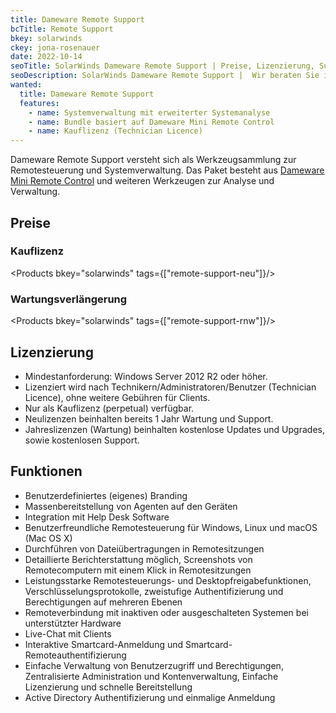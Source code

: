 ```yaml
---
title: Dameware Remote Support
bcTitle: Remote Support
bkey: solarwinds
ckey: jona-rosenauer
date: 2022-10-14
seoTitle: SolarWinds Dameware Remote Support | Preise, Lizenzierung, Subscriptions
seoDescription: SolarWinds Dameware Remote Support |  Wir beraten Sie individuell zu Fragen bei Lizenzierung und Kosten. Mit nur drei Klicks ein Angebot anfordern.
wanted:
  title: Dameware Remote Support
  features:
    - name: Systemverwaltung mit erweiterter Systemanalyse
    - name: Bundle basiert auf Dameware Mini Remote Control
    - name: Kauflizenz (Technician Licence)
---
```




<Intro>

Dameware Remote Support versteht sich als Werkzeugsammlung zur Remotesteuerung und Systemverwaltung.
Das Paket besteht aus [Dameware Mini Remote Control](/hersteller/solarwinds/dameware/mini-remote-control/) und weiteren Werkzeugen zur Analyse und Verwaltung.


</Intro>

<TOC />




## Preise

### Kauflizenz


<Products bkey="solarwinds" tags={["remote-support-neu"]}/>


### Wartungsverlängerung

<Products bkey="solarwinds" tags={["remote-support-rnw"]}/>


## Lizenzierung

<ArrowList>

- Mindestanforderung: Windows Server 2012 R2 oder höher.
- Lizenziert wird nach Technikern/Administratoren/Benutzer (Technician Licence), ohne weitere Gebühren für Clients.
- Nur als Kauflizenz (perpetual) verfügbar.
- Neulizenzen beinhalten bereits 1 Jahr Wartung und Support.
- Jahreslizenzen (Wartung) beinhalten kostenlose Updates und Upgrades, sowie kostenlosen Support.

</ArrowList>



## Funktionen

<ArrowList>

- Benutzerdefiniertes (eigenes) Branding
- Massenbereitstellung von Agenten auf den Geräten
- Integration mit Help Desk Software
- Benutzerfreundliche Remotesteuerung für Windows, Linux und macOS (Mac OS X)
- Durchführen von Dateiübertragungen in Remotesitzungen
- Detaillierte Berichterstattung möglich, Screenshots von Remotecomputern mit einem Klick in Remotesitzungen
- Leistungsstarke Remotesteuerungs- und Desktopfreigabefunktionen, Verschlüsselungsprotokolle, zweistufige Authentifizierung und Berechtigungen auf mehreren Ebenen
- Remoteverbindung mit inaktiven oder ausgeschalteten Systemen bei unterstützter Hardware
- Live-Chat mit Clients
- Interaktive Smartcard-Anmeldung und Smartcard-Remoteauthentifizierung
- Einfache Verwaltung von Benutzerzugriff und Berechtigungen, Zentralisierte Administration und Kontenverwaltung, Einfache Lizenzierung und schnelle Bereitstellung
- Active Directory Authentifizierung und einmalige Anmeldung

</ArrowList>
